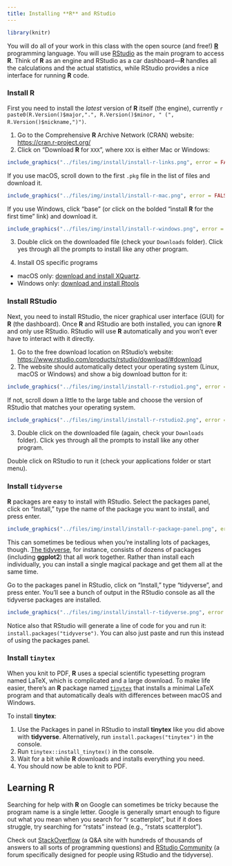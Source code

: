 ```yaml
---
title: Installing **R** and RStudio
---
```



```r
library(knitr)
```

You will do all of your work in this class with the open source (and free!) [**R**](https://cran.r-project.org/) programming language. You will use [RStudio](https://www.rstudio.com/) as the main program to access **R**. Think of **R** as an engine and RStudio as a car dashboard—**R** handles all the calculations and the actual statistics, while RStudio provides a nice interface for running **R** code.




### Install **R**

First you need to install the *latest* version of **R** itself (the engine), currently `r paste0(R.Version()$major,".", R.Version()$minor, " (", R.Version()$nickname,")")`.

1. Go to the Comprehensive **R** Archive Network (CRAN) website: <https://cran.r-project.org/>
2. Click on "Download **R** for `XXX`", where `XXX` is either Mac or Windows:

```r
include_graphics("../files/img/install/install-r-links.png", error = FALSE)
```
If you use macOS, scroll down to the first `.pkg` file in the list of files and download it.
    
```r
include_graphics("../files/img/install/install-r-mac.png", error = FALSE)
```
    
If you use Windows, click "base" (or click on the bolded "install **R** for the first time" link) and download it. 
    
```r
include_graphics("../files/img/install/install-r-windows.png", error = FALSE)
```

3. Double click on the downloaded file (check your `Downloads` folder). Click yes through all the prompts to install like any other program.

4. Install OS specific programs
- macOS only: [download and install XQuartz](https://www.xquartz.org/).
- Windows only: [download and install Rtools](https://cran.r-project.org/bin/windows/Rtools/)

### Install RStudio

Next, you need to install RStudio, the nicer graphical user interface (GUI) for **R** (the dashboard). Once **R** and RStudio are both installed, you can ignore **R** and only use RStudio. RStudio will use **R** automatically and you won't ever have to interact with it directly.

1. Go to the free download location on RStudio's website: <https://www.rstudio.com/products/rstudio/download/#download>
2. The website should automatically detect your operating system (Linux, macOS or Windows) and show a big download button for it:

```r
include_graphics("../files/img/install/install-r-rstudio1.png", error = FALSE)
```

If not, scroll down a little to the large table and choose the version of RStudio that matches your operating system.

```r
include_graphics("../files/img/install/install-r-rstudio2.png", error = FALSE)
```

3. Double click on the downloaded file (again, check your `Downloads` folder). Click yes through all the prompts to install like any other program.

Double click on RStudio to run it (check your applications folder or start menu).


### Install `tidyverse`

**R** packages are easy to install with RStudio. Select the packages panel, click on "Install," type the name of the package you want to install, and press enter.

```r
include_graphics("../files/img/install/install-r-package-panel.png", error = FALSE)
```

This can sometimes be tedious when you're installing lots of packages, though. [The tidyverse](https://www.tidyverse.org/), for instance, consists of dozens of packages (including **ggplot2**) that all work together. Rather than install each individually, you can install a single magical package and get them all at the same time.

Go to the packages panel in RStudio, click on "Install," type "tidyverse", and press enter. You'll see a bunch of output in the RStudio console as all the tidyverse packages are installed.

```r
include_graphics("../files/img/install/install-r-tidyverse.png", error = FALSE)
```

Notice also that RStudio will generate a line of code for you and run it: `install.packages("tidyverse")`. You can also just paste and run this instead of using the packages panel.


### Install `tinytex`

When you knit to PDF, **R** uses a special scientific typesetting program named LaTeX, which is complicated and a large download. To make life easier, there's an **R** package named [`tinytex`](https://yihui.org/tinytex/) that installs a minimal LaTeX program and that automatically deals with differences between macOS and Windows.

To install **tinytex**:

1. Use the Packages in panel in RStudio to install **tinytex** like you did above with **tidyverse**. Alternatively, run `install.packages("tinytex")` in the console.
2. Run `tinytex::install_tinytex()` in the console.
3. Wait for a bit while **R** downloads and installs everything you need.
4. You should now be able to knit to PDF.



## Learning **R**

Searching for help with **R** on Google can sometimes be tricky because the program name is a single letter. Google is generally smart enough to figure out what you mean when you search for "r scatterplot", but if it does struggle, try searching for "rstats" instead (e.g., "rstats scatterplot").

Check out [StackOverflow](https://stackoverflow.com/) (a Q&A site with hundreds of thousands of answers to all sorts of programming questions) and [RStudio Community](https://community.rstudio.com/) (a forum specifically designed for people using RStudio and the tidyverse).

